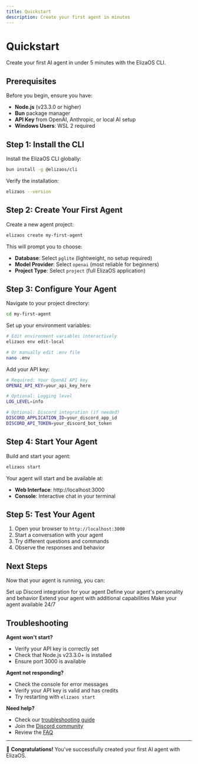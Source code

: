 ```yaml
---
title: Quickstart
description: Create your first agent in minutes
---
```


# Quickstart

Create your first AI agent in under 5 minutes with the ElizaOS CLI.

## Prerequisites

Before you begin, ensure you have:

- **Node.js** (v23.3.0 or higher)
- **Bun** package manager
- **API Key** from OpenAI, Anthropic, or local AI setup
- **Windows Users**: WSL 2 required

## Step 1: Install the CLI

Install the ElizaOS CLI globally:

```bash
bun install -g @elizaos/cli
```

Verify the installation:

```bash
elizaos --version
```

## Step 2: Create Your First Agent

Create a new agent project:

```bash
elizaos create my-first-agent
```

This will prompt you to choose:
- **Database**: Select `pglite` (lightweight, no setup required)
- **Model Provider**: Select `openai` (most reliable for beginners)
- **Project Type**: Select `project` (full ElizaOS application)

## Step 3: Configure Your Agent

Navigate to your project directory:

```bash
cd my-first-agent
```

Set up your environment variables:

```bash
# Edit environment variables interactively
elizaos env edit-local

# Or manually edit .env file
nano .env
```

Add your API key:

```bash
# Required: Your OpenAI API key
OPENAI_API_KEY=your_api_key_here

# Optional: Logging level
LOG_LEVEL=info

# Optional: Discord integration (if needed)
DISCORD_APPLICATION_ID=your_discord_app_id
DISCORD_API_TOKEN=your_discord_bot_token
```

## Step 4: Start Your Agent

Build and start your agent:

```bash
elizaos start
```

Your agent will start and be available at:
- **Web Interface**: http://localhost:3000
- **Console**: Interactive chat in your terminal

## Step 5: Test Your Agent

1. Open your browser to `http://localhost:3000`
2. Start a conversation with your agent
3. Try different questions and commands
4. Observe the responses and behavior

## Next Steps

Now that your agent is running, you can:

<Cards>
  <Card title="Connect to Discord" href="/docs/core-concepts/communication">
    Set up Discord integration for your agent
  </Card>
  <Card title="Customize Personality" href="/docs/core-concepts/agent-development/character-definition">
    Define your agent's personality and behavior
  </Card>
  <Card title="Add Plugins" href="/docs/plugins/creating-plugins">
    Extend your agent with additional capabilities
  </Card>
  <Card title="Deploy to Production" href="/docs/advanced/deployment">
    Make your agent available 24/7
  </Card>
</Cards>

## Troubleshooting

**Agent won't start?**
- Verify your API key is correctly set
- Check that Node.js v23.3.0+ is installed
- Ensure port 3000 is available

**Agent not responding?**
- Check the console for error messages
- Verify your API key is valid and has credits
- Try restarting with `elizaos start`

**Need help?**
- Check our [troubleshooting guide](/docs/learning-tracks/simple/guides/troubleshooting-guide)
- Join the [Discord community](https://discord.gg/elizaos)
- Review the [FAQ](/docs/faq)

---

🎉 **Congratulations!** You've successfully created your first AI agent with ElizaOS.